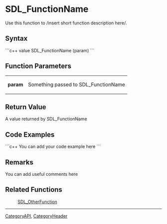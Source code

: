 <!-- pragma section-numbers off -->
<!-- pragma disable-camelcase -->

= SDL_FunctionName =
Use this function to /insert short function description here/.


== Syntax ==
```c++
value SDL_FunctionName (param)
```

== Function Parameters ==

{|
|'''param'''
|Something passed to SDL_FunctionName
|}

== Return Value ==

A value returned by SDL_FunctionName

== Code Examples ==
```c++
You can add your code example here
```

== Remarks ==
You can add useful comments here

== Related Functions ==
:[[SDL_OtherFunction]]

----
[[CategoryAPI]], [[CategoryHeader]]
